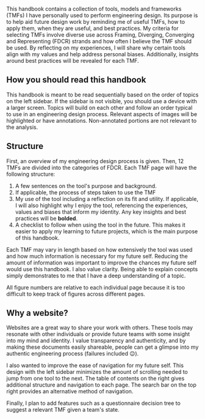 This handbook contains a collection of tools, models and frameworks (TMFs) I have personally used to perform engineering design.
Its purpose is to help aid future design work by reminding me of useful TMFs, how to apply them, when they are useful, and best practices.
My criteria for selecting TMFs involve diverse use across Framing, Diverging, Converging and Representing (FDCR) strands and how often I believe the TMF should be used.
By reflecting on my experiences, I will share why certain tools align with my values and help address personal biases. 
Additionally, insights around best practices will be revealed for each TMF. 

## How you should read this handbook
This handbook is meant to be read sequentially based on the order of topics on the left sidebar. 
If the sidebar is not visible, you should use a device with a larger screen. 
Topics will build on each other and follow an order typical to use in an engineering design process.
Relevant aspects of images will be highlighted or have annotations. Non-annotated portions are not relevant to the analysis.

## Structure
First, an overview of my engineering design process is given. 
Then, 12 TMFs are divided into the categories of FDCR. 
Each TMF page will have the following structure:
1. A few sentences on the tool's purpose and background.
2. If applicable, the process of steps taken to use the TMF
3. My use of the tool including a reflection on its fit and utility. If applicable, I will also highlight why I enjoy the tool, referencing the experiences, values and biases that inform my identity. Any key insights and best practices will be **bolded**.
4. A checklist to follow when using the tool in the future. This makes it easier to apply my learning to future projects, which is the main purpose of this handbook.

Each TMF may vary in length based on how extensively the tool was used and how much information is necessary for my future self. Reducing the amount of information was important to improve the chances my future self would use this handbook.
I also value clarity. Being able to explain concepts simply demonstrates to me that I have a deep understanding of a topic.

All figure numbers are relative to each individual page because it is too difficult to keep track of figures across different pages.

## Why a website?
Websites are a great way to share your work with others. These tools may resonate with other individuals or provide future teams with some insight into my mind and identity.
I value transparency and authenticity, and by making these documents easily shareable, people can get a glimpse into my authentic engineering process (failures included 😉).

I also wanted to improve the ease of navigation for my future self. This design with the left sidebar minimizes the amount of scrolling needed to jump from one tool to the next. 
The table of contents on the right gives additional structure and navigation to each page. The search bar on the top right provides an alternative method of navigation. 

Finally, I plan to add features such as a questionnaire decision tree to suggest a relevant TMF given a team's state.